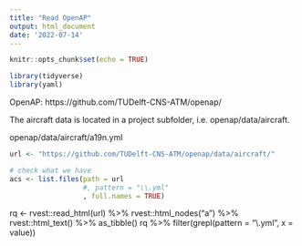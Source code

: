 ```yaml
---
title: "Read OpenAP"
output: html_document
date: '2022-07-14'
---
```


```r
knitr::opts_chunk$set(echo = TRUE)

library(tidyverse)
library(yaml)
```

OpenAP: https://github.com/TUDelft-CNS-ATM/openap/

The aircraft data is located in a project subfolder, i.e. openap/data/aircraft.

openap/data/aircraft/a19n.yml

```r
url <- "https://github.com/TUDelft-CNS-ATM/openap/data/aircraft/"

# check what we have
acs <- list.files(path = url
                  #, pattern = "\\.yml"
                  , full.names = TRUE)
```

rq <- rvest::read_html(url) %>% rvest::html_nodes("a") %>% rvest::html_text() %>% as_tibble()
rq %>% filter(grepl(pattern = "\\.yml", x = value))
